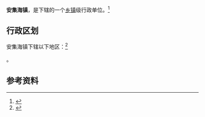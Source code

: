 {{中国乡级行政区|65/42/23/104/000}}

'''安集海镇'''，是{{PRC admin/fullname|65/42/23/104/000|3}}下辖的一个[[乡镇|乡镇]]级行政单位。<ref>{{PRC admin/ref sgc|{{PRC admin/parent|65/42/23/104/000}}}}</ref>

== 行政区划 ==

安集海镇下辖以下地区：<ref>{{PRC admin/ref sgc|65/42/23/104/000}}</ref>

{{PRC admin/children|65/42/23/104/000}}。

== 参考资料 ==

{{reflist}}

{{行政区划小作品}}
{{PRC admin/navcat|65/42/23/104/000}}
